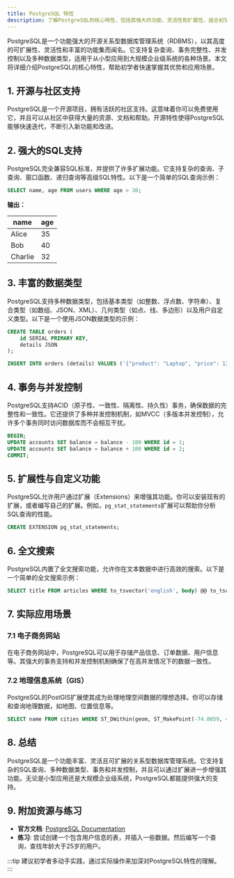 ```yaml
---
title: PostgreSQL 特性
description: 了解PostgreSQL的核心特性，包括其强大的功能、灵活性和扩展性，适合初学者快速掌握。
---
```


PostgreSQL是一个功能强大的开源关系型数据库管理系统（RDBMS），以其高度的可扩展性、灵活性和丰富的功能集而闻名。它支持复杂查询、事务完整性、并发控制以及多种数据类型，适用于从小型应用到大规模企业级系统的各种场景。本文将详细介绍PostgreSQL的核心特性，帮助初学者快速掌握其优势和应用场景。

## 1. 开源与社区支持

PostgreSQL是一个开源项目，拥有活跃的社区支持。这意味着你可以免费使用它，并且可以从社区中获得大量的资源、文档和帮助。开源特性使得PostgreSQL能够快速迭代，不断引入新功能和改进。

## 2. 强大的SQL支持

PostgreSQL完全兼容SQL标准，并提供了许多扩展功能。它支持复杂的查询、子查询、窗口函数、递归查询等高级SQL特性。以下是一个简单的SQL查询示例：

```sql
SELECT name, age FROM users WHERE age > 30;
```

**输出：**

| name   | age |
|--------|-----|
| Alice  | 35  |
| Bob    | 40  |
| Charlie| 32  |

## 3. 丰富的数据类型

PostgreSQL支持多种数据类型，包括基本类型（如整数、浮点数、字符串）、复合类型（如数组、JSON、XML）、几何类型（如点、线、多边形）以及用户自定义类型。以下是一个使用JSON数据类型的示例：

```sql
CREATE TABLE orders (
    id SERIAL PRIMARY KEY,
    details JSON
);

INSERT INTO orders (details) VALUES ('{"product": "Laptop", "price": 1200}');
```

## 4. 事务与并发控制

PostgreSQL支持ACID（原子性、一致性、隔离性、持久性）事务，确保数据的完整性和一致性。它还提供了多种并发控制机制，如MVCC（多版本并发控制），允许多个事务同时访问数据库而不会相互干扰。

```sql
BEGIN;
UPDATE accounts SET balance = balance - 100 WHERE id = 1;
UPDATE accounts SET balance = balance + 100 WHERE id = 2;
COMMIT;
```

## 5. 扩展性与自定义功能

PostgreSQL允许用户通过扩展（Extensions）来增强其功能。你可以安装现有的扩展，或者编写自己的扩展。例如，`pg_stat_statements`扩展可以帮助你分析SQL查询的性能。

```sql
CREATE EXTENSION pg_stat_statements;
```

## 6. 全文搜索

PostgreSQL内置了全文搜索功能，允许你在文本数据中进行高效的搜索。以下是一个简单的全文搜索示例：

```sql
SELECT title FROM articles WHERE to_tsvector('english', body) @@ to_tsquery('english', 'database');
```

## 7. 实际应用场景

### 7.1 电子商务网站

在电子商务网站中，PostgreSQL可以用于存储产品信息、订单数据、用户信息等。其强大的事务支持和并发控制机制确保了在高并发情况下的数据一致性。

### 7.2 地理信息系统（GIS）

PostgreSQL的PostGIS扩展使其成为处理地理空间数据的理想选择。你可以存储和查询地理数据，如地图、位置信息等。

```sql
SELECT name FROM cities WHERE ST_DWithin(geom, ST_MakePoint(-74.0059, 40.7128), 100000);
```

## 8. 总结

PostgreSQL是一个功能丰富、灵活且可扩展的关系型数据库管理系统。它支持复杂的SQL查询、多种数据类型、事务和并发控制，并且可以通过扩展进一步增强其功能。无论是小型应用还是大规模企业级系统，PostgreSQL都能提供强大的支持。

## 9. 附加资源与练习

- **官方文档**: [PostgreSQL Documentation](https://www.postgresql.org/docs/)
- **练习**: 尝试创建一个包含用户信息的表，并插入一些数据。然后编写一个查询，查找年龄大于25岁的用户。

:::tip
建议初学者多动手实践，通过实际操作来加深对PostgreSQL特性的理解。
:::
